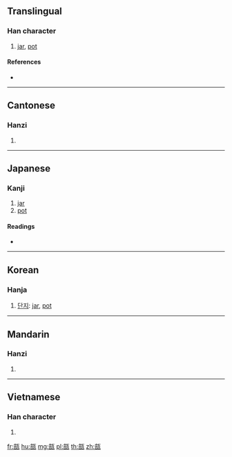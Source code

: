 {{character info/new}}
==Translingual==

===Han character===
{{Han char|rn=98|rad=瓦|as=08|sn=13|four=01617|canj=YRMVN}}

# [[jar]], [[pot]]

====References====
* {{Han ref|kx=0749.450|dkj=21534|dj=1158.200|hdz=21427.080|uh=74FF|ud=29951|bh=DEC0|bd=57024}}

----

==Cantonese==

===Hanzi===
{{yue-hanzi|jyut=pau2|y=pau2}}

# {{defn|lang=yue|sort=瓦08}}

----

==Japanese==

===Kanji===
{{ja-kanji|grade=|rs=瓦08}}

# [[jar]]
# [[pot]]

====Readings====
* {{ja-readings|on=[[ほう]] (hō), [[ぶ]] (bu), [[ふ]] (fu)|kun=[[かめ]] (kame)|nanori=}}

----

==Korean==

===Hanja===
{{ko-hanja|hangeul=부|rv=bu|mr=pu}}

# [[단지]]: [[jar]], [[pot]]

----

==Mandarin==

===Hanzi===
{{cmn-hanzi|pin=[[bù]] ([[bu4]])|wg=b'u<sup>4</sup>}}

# {{defn|lang=cmn|sort=瓦08}}

----

==Vietnamese==

===Han character===
{{vi-hantu|[[bẫu]], [[phễu]]|rs=瓦08}}

# {{defn|lang=vi|sort=瓦08}}

[[fr:瓿]]
[[hu:瓿]]
[[mg:瓿]]
[[pl:瓿]]
[[th:瓿]]
[[zh:瓿]]
